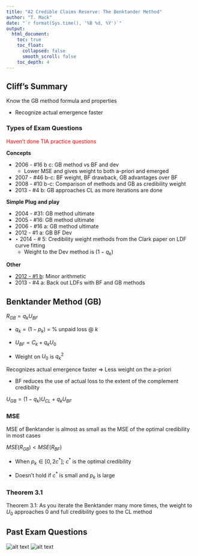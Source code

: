 ```yaml
---
title: "A2 Credible Claims Reserve: The Benktander Method"
author: "T. Mack"
date: "`r format(Sys.time(), '%B %d, %Y')`"
output: 
  html_document:
    toc: true
    toc_float:
      collapsed: false
      smooth_scroll: false
    toc_depth: 4
---
```

## Cliff's Summary

Know the GB method formula and properties

* Recognize actual emergence faster

### Types of Exam Questions

<span style="color:red">Haven't done TIA practice questions</span>

**Concepts**

* 2006 - #16 b c: GB method vs BF and dev
    * Lower MSE and gives weight to both a-priori and emerged
* 2007 - #46 b-c: BF weight, BF drawback, GB advantages over BF
* 2008 - #10 b-c: Comparison of methods and GB as credibility weight
* 2013 - #4 b: GB approaches CL as more iterations are done

**Simple Plug and play**

* 2004 - #31: GB method ultimate
* 2005 - #16: GB method ultimate
* 2006 - #16 a: GB method ultimate
* 2012 - #1 a: GB BF Dev
* $\star$ 2014 - # 5: Credibility weight methods from the Clark paper on LDF curve fitting
    * Weight to the Dev method is $(1-q_k)$

**Other**

* [2012 - #1 b](#2012-1): Minor arithmetic
* 2013 - #4 a: Back out LDFs with BF and GB methods

## Benktander Method (GB)

$R_{GB} = q_kU_{BF}$

* $q_k = (1 - p_k)$ = % unpaid loss @ $k$

* $U_{BF} = C_k + q_kU_0$

* Weight on $U_0$ is $q_k^2$

Recognizes actual emergence faster $\Rightarrow$ Less weight on the a-priori

* BF reduces the use of actual loss to the extent of the complement credibility

$U_{GB} = (1-q_k)U_{CL} + q_kU_{BF}$

### MSE

MSE of Benktander is almost as small as the MSE of the optimal credibility in most cases

$MSE(R_{GB}) < MSE(R_{BF})$

* When $p_k \in [0, 2c^*]$; $c^*$ is the optimal credibility

* Doesn't hold if $c^*$ is small and $p_k$ is large

### Theorem 3.1

Theorem 3.1: As you iterate the Benktander many more times, the weight to $U_0$ approaches 0 and full credibility goes to the CL method

## Past Exam Questions

<a name="2012-1"></a>
![alt text](questions/2012-1Q.png)
![alt text](questions/2012-1A.png)